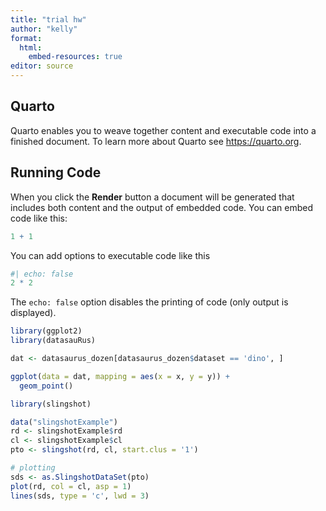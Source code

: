```yaml
---
title: "trial hw"
author: "kelly"
format:
  html:
    embed-resources: true
editor: source
---
```


## Quarto

Quarto enables you to weave together content and executable code into a finished document. To learn more about Quarto see <https://quarto.org>.

## Running Code

When you click the **Render** button a document will be generated that includes both content and the output of embedded code. You can embed code like this:

```r
1 + 1
```

You can add options to executable code like this

```r
#| echo: false
2 * 2
```

The `echo: false` option disables the printing of code (only output is displayed).

```r
library(ggplot2)
library(datasauRus)

dat <- datasaurus_dozen[datasaurus_dozen$dataset == 'dino', ]

ggplot(data = dat, mapping = aes(x = x, y = y)) +
  geom_point()
```

```r
library(slingshot)

data("slingshotExample")
rd <- slingshotExample$rd
cl <- slingshotExample$cl
pto <- slingshot(rd, cl, start.clus = '1')

# plotting
sds <- as.SlingshotDataSet(pto)
plot(rd, col = cl, asp = 1)
lines(sds, type = 'c', lwd = 3)
```
